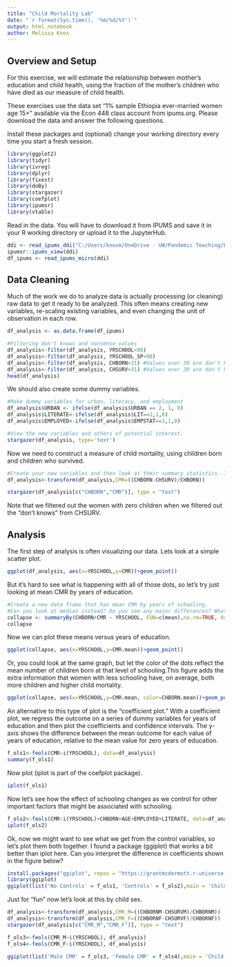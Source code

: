 ---
title: "Child Mortality Lab"
date: "`r format(Sys.time(), '%m/%d/%Y')`"
output: html_notebook
author: Melissa Knox
---
## Overview and Setup
For this exercise, we will estimate the relationship between mother's education and child health, using the fraction of the mother's children who have died as our measure of child health.

These exercises use the data set "1% sample Ethiopia ever-married women age 15+" available via the Econ 448 class account from ipums.org.  Please download the data and answer the following questions.


Install these packages and (optional) change your working directory every time you start a fresh session.  

```{r, warning=FALSE, message=FALSE}
library(ggplot2)
library(tidyr)
library(ivreg)
library(dplyr)
library(fixest)
library(doBy)
library(stargazer)
library(coefplot)
library(ipumsr)
library(vtable)
```

Read in the data.  You will have to download it from IPUMS and save it in your R working directory or upload it to the JupyterHub.

```{r}
ddi <- read_ipums_ddi("C:/Users/knoxm/OneDrive - UW/Pandemic Teaching/Econ 448 Data Course/ipumsi_00007.xml")  
ipumsr::ipums_view(ddi)
df_ipums <- read_ipums_micro(ddi)
```


## Data Cleaning
Much of the work we do to analyze data is actually processing (or cleaning) raw data to get it ready to be analyzed.  This often means creating new variables, re-scaling existing variables, and even changing the unit of observation in each row.

```{r}
df_analysis <- as.data.frame(df_ipums)

#Filtering don't knows and nonsense values
df_analysis<-filter(df_analysis, YRSCHOOL<90)  
df_analysis<-filter(df_analysis, YRSCHOOL_SP<90) 
df_analysis<-filter(df_analysis, CHBORN<31) #Values over 30 are don't knows
df_analysis<-filter(df_analysis, CHSURV<31) #Values over 30 are don't knows
head(df_analysis)
```

We should also create some dummy variables.
```{r}
#Make dummy variables for urban, literacy, and employment
df_analysis$URBAN <- ifelse(df_analysis$URBAN == 2, 1, 0) 
df_analysis$LITERATE<-ifelse(df_analysis$LIT==2,1,0)
df_analysis$EMPLOYED<-ifelse(df_analysis$EMPSTAT==1,1,0)

#View the new variables and others of potential interest.
stargazer(df_analysis, type='text')


```



Now we need to construct a measure of child mortality, using children born and children who survived.

```{r}
#Create your new variables and then look at their summary statistics. It's always a good idea to look at your data as much as possible!
df_analysis<-transform(df_analysis,CMR=((CHBORN-CHSURV)/CHBORN))

stargazer(df_analysis[c("CHBORN","CMR")], type = "text")
```
Note that we filtered out the women with zero children when we filtered out the "don't knows" from CHSURV.



## Analysis
The first step of analysis is often visualizing our data. Lets look at a simple scatter plot.
```{r}
ggplot(df_analysis, aes(x=YRSCHOOL,y=CMR))+geom_point()
```
But it's hard to see what is happening with all of those dots, so let's try just looking at mean CMR by years of education.
```{r}
#Create a new data frame that has mean CMR by years of schooling.
#Can you look at median instead? Do you see any major differences? What about creating the same table by spouse's characteristics?
collapse <- summaryBy(CHBORN+CMR ~ YRSCHOOL, FUN=c(mean),na.rm=TRUE, data=df_analysis)
collapse
```

Now we can plot these means versus years of education.

```{r}
ggplot(collapse, aes(x=YRSCHOOL,y=CMR.mean))+geom_point()
```
Or, you could look at the same graph, but let the color of the dots reflect the mean number of children born at that level of schooling.This figure adds the extra information that women with less schooling have, on average, both more children and higher child mortality.
```{r}
ggplot(collapse, aes(x=YRSCHOOL,y=CMR.mean, color=CHBORN.mean))+geom_point()
```

An alternative to this type of plot is the "coefficient plot." With a coefficient plot, we regress the outcome on a series of dummy variables for years of education and then plot the coefficients and confidence intervals. The y-axis shows the difference between the mean outcome for each value of years of education, relative to the mean value for zero years of education.

```{r}
f_ols1<-feols(CMR~i(YRSCHOOL), data=df_analysis)
summary(f_ols1)
```

Now plot (iplot is part of the coefplot package).
```{r}
iplot(f_ols1)
```

Now let's see how the effect of schooling changes as we control for other important factors that might be associated with schooling.
```{r}
f_ols2<-feols(CMR~i(YRSCHOOL)+CHBORN+AGE+EMPLOYED+LITERATE, data=df_analysis)
iplot(f_ols2)
```
Ok, now we might want to see what we get from the control variables, so let's plot them both together. I found a package (ggiplot) that works a bit better than iplot here. Can you interpret the difference in coefficients shown in the figure below?

```{r}
install.packages("ggiplot", repos = "https://grantmcdermott.r-universe.dev")
library(ggiplot)
ggiplot(list('No Controls' = f_ols1, 'Controls' = f_ols2),main = 'Child Mortality and Education', ref.line = -1, pt.join = TRUE)

```

Just for "fun" now let's look at this by child sex.
```{r}
df_analysis<-transform(df_analysis,CMR_M=((CHBORNM-CHSURVM)/CHBORNM))
df_analysis<-transform(df_analysis,CMR_F=((CHBORNF-CHSURVF)/CHBORNF))
stargazer(df_analysis[c("CMR_M","CMR_F")], type = "text")
```

```{r}
f_ols3<-feols(CMR_M~i(YRSCHOOL), df_analysis)
f_ols4<-feols(CMR_F~i(YRSCHOOL), df_analysis)
```

```{r}
ggiplot(list('Male CMR' = f_ols3, 'Female CMR' = f_ols4),main = 'Child Survival by Sex and Education', ref.line = -1, pt.join = TRUE)
```